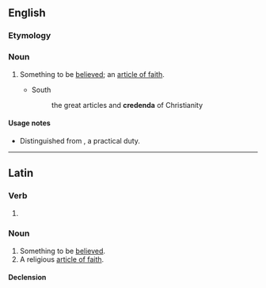 ==English==

===Etymology===
{{bor|en|la|credendum}}

===Noun===
{{en-noun|credenda}}

# {{lb|en|theology}} Something to be [[believe]]d; an [[article of faith]].
#* South
#*: the great articles and '''credenda''' of Christianity

====Usage notes====
* Distinguished from {{m|en|agendum}}, a practical duty.

{{Webster 1913}}

----

==Latin==

===Verb===
{{la-verb-form|crēdendum}}

# {{inflection of|la|crēdō||acc|gerund}}

===Noun===
{{la-noun|crēdendum|crēdendī|n|second}}

# Something to be [[believed]].
# A religious [[article of faith]].

====Declension====
{{la-ndecl|crēdendum<2>}}